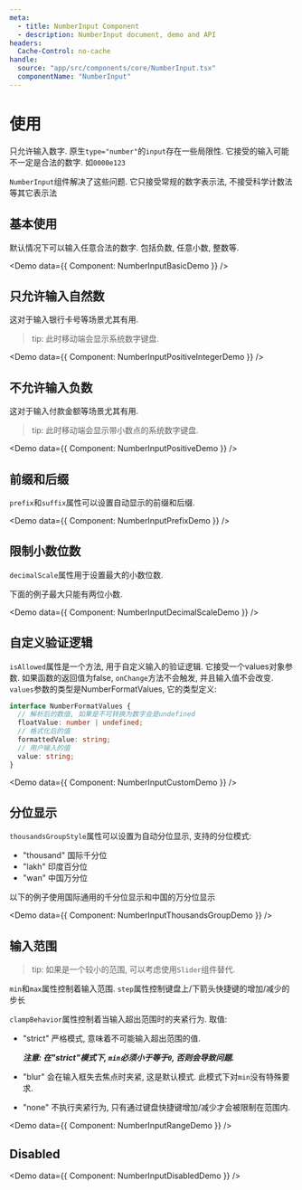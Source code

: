 ```yaml
---
meta:
  - title: NumberInput Component
  - description: NumberInput document, demo and API
headers:
  Cache-Control: no-cache
handle:
  source: "app/src/components/core/NumberInput.tsx"
  componentName: "NumberInput"
---
```



# 使用

只允许输入数字. 原生`type="number"`的`input`存在一些局限性. 它接受的输入可能不一定是合法的数字. 如`0000e123`

`NumberInput`组件解决了这些问题. 它只接受常规的数字表示法, 不接受科学计数法等其它表示法

## 基本使用

默认情况下可以输入任意合法的数字. 包括负数, 任意小数, 整数等.

<Demo data={{ Component: NumberInputBasicDemo }} />

## 只允许输入自然数

这对于输入银行卡号等场景尤其有用.

> tip: 此时移动端会显示系统数字键盘.

<Demo data={{ Component: NumberInputPositiveIntegerDemo }} />

## 不允许输入负数

这对于输入付款金额等场景尤其有用.

> tip: 此时移动端会显示带小数点的系统数字键盘.

<Demo data={{ Component: NumberInputPositiveDemo }} />

## 前缀和后缀

`prefix`和`suffix`属性可以设置自动显示的前缀和后缀.

<Demo data={{ Component: NumberInputPrefixDemo }} />

## 限制小数位数

`decimalScale`属性用于设置最大的小数位数.

下面的例子最大只能有两位小数.

<Demo data={{ Component: NumberInputDecimalScaleDemo }} />

## 自定义验证逻辑

`isAllowed`属性是一个方法, 用于自定义输入的验证逻辑. 它接受一个values对象参数. 如果函数的返回值为false, `onChange`方法不会触发, 并且输入值不会改变.
`values`参数的类型是NumberFormatValues, 它的类型定义:

```ts
interface NumberFormatValues {
  // 解析后的数值, 如果是不可转换为数字会是undefined
  floatValue: number | undefined;
  // 格式化后的值
  formattedValue: string;
  // 用户输入的值
  value: string;
}
```

<Demo data={{ Component: NumberInputCustomDemo }} />

## 分位显示

`thousandsGroupStyle`属性可以设置为自动分位显示, 支持的分位模式:

- "thousand" 国际千分位
- "lakh" 印度百分位
- "wan" 中国万分位

以下的例子使用国际通用的千分位显示和中国的万分位显示

<Demo data={{ Component: NumberInputThousandsGroupDemo }} />

## 输入范围

> tip: 如果是一个较小的范围, 可以考虑使用`Slider`组件替代.

`min`和`max`属性控制着输入范围. `step`属性控制键盘上/下箭头快捷键的增加/减少的步长

`clampBehavior`属性控制着当输入超出范围时的夹紧行为. 取值:

- "strict" 严格模式, 意味着不可能输入超出范围的值.

  **_注意: 在"strict"模式下, `min`必须小于等于`0`, 否则会导致问题._**

- "blur" 会在输入框失去焦点时夹紧, 这是默认模式. 此模式下对`min`没有特殊要求.
- "none" 不执行夹紧行为, 只有通过键盘快捷键增加/减少才会被限制在范围内.

<Demo data={{ Component: NumberInputRangeDemo }} />

## Disabled

<Demo data={{ Component: NumberInputDisabledDemo }} />
